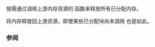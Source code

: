 {{cpp/experimental/pmr/monotonic_buffer_resource/title|release}}
{{cpp/experimental/lib extensions/pmr/monotonic_buffer_resource/navbar}}
{{dcl begin}}
{{dcl|since=libfund_ts | 1=
void release();
}}
{{dcl end}}

按需通过调用上游内存资源的 {{tt|deallocate}} 函数来释放所有已分配内存。

将内存释放回上游资源，即便某些已分配块尚未调用 {{tt|deallocate}} 也是如此。

=== 参阅 ===
{{dsc begin}}
{{dsc inc|cpp/experimental/memory_resource/dsc deallocate}}
{{dsc end}}